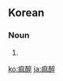 ==Korean==
{{ko-hanjatab}}

===Noun===
{{ko-noun|hj|hangeul=마취}}

# {{hanja form of|마취|[[anesthesia]]}}

[[ko:痲醉]]
[[ja:痲醉]]